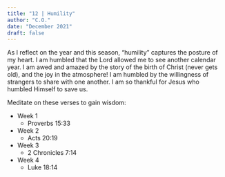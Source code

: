```yaml
---
title: "12 | Humility"
author: "C.O."
date: "December 2021"
draft: false
---
```


As I reflect on the year and this season, "humility" captures the posture of my heart. I am humbled that the Lord allowed me to see another calendar year. I am awed and amazed by the story of the birth of Christ (never gets old), and the joy in the atmosphere! I am humbled by the willingness of strangers to share with one another. I am so thankful for Jesus who humbled Himself to save us.

Meditate on these verses to gain wisdom:

-   Week 1
    -   Proverbs 15:33
-   Week 2
    -   Acts 20:19
-   Week 3
    -   2 Chronicles 7:14
-   Week 4
    -   Luke 18:14
